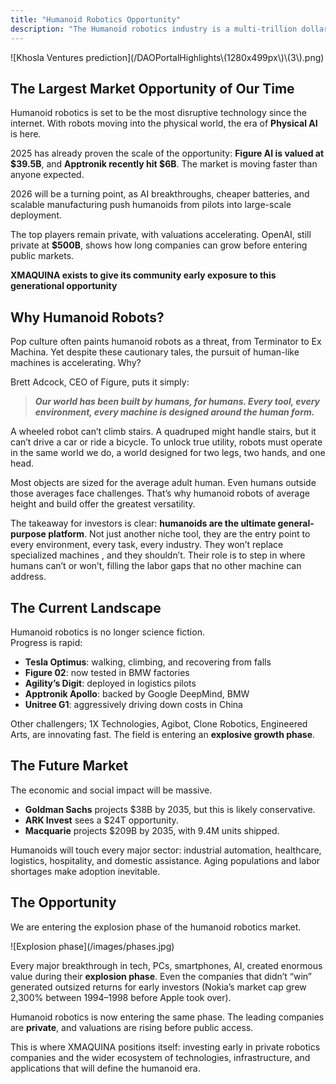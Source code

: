 ```yaml
---
title: "Humanoid Robotics Opportunity"
description: "The Humanoid robotics industry is a multi-trillion dollar opportunity in the making. "
---
```


<Frame>
  ![Khosla Ventures prediction](/DAOPortalHighlights\(1280x499px\)\(3\).png)
</Frame>

## The Largest Market Opportunity of Our Time

Humanoid robotics is set to be the most disruptive technology since the internet. With robots moving into the physical world, the era of **Physical AI** is here.

2025 has already proven the scale of the opportunity: **Figure AI is valued at \$39.5B**, and **Apptronik recently hit \$6B**. The market is moving faster than anyone expected.

2026 will be a turning point, as AI breakthroughs, cheaper batteries, and scalable manufacturing push humanoids from pilots into large-scale deployment.

The top players remain private, with valuations accelerating. OpenAI, still private at **\$500B**, shows how long companies can grow before entering public markets.

**XMAQUINA exists to give its community early exposure to this generational opportunity**

## Why Humanoid Robots?

Pop culture often paints humanoid robots as a threat, from Terminator to Ex Machina. Yet despite these cautionary tales, the pursuit of human-like machines is accelerating. Why?

Brett Adcock, CEO of Figure, puts it simply:

> **_Our world has been built by humans, for humans. Every tool, every environment, every machine is designed around the human form._**

A wheeled robot can’t climb stairs. A quadruped might handle stairs, but it can’t drive a car or ride a bicycle. To unlock true utility, robots must operate in the same world we do, a world designed for two legs, two hands, and one head.

Most objects are sized for the average adult human. Even humans outside those averages face challenges. That’s why humanoid robots of average height and build offer the greatest versatility.

The takeaway for investors is clear: **humanoids are the ultimate general-purpose platform**. Not just another niche tool, they are the entry point to every environment, every task, every industry. They won’t replace specialized machines , and they shouldn’t. Their role is to step in where humans can’t or won’t, filling the labor gaps that no other machine can address.

## The Current Landscape

Humanoid robotics is no longer science fiction. \
Progress is rapid:

- **Tesla Optimus**: walking, climbing, and recovering from falls
- **Figure 02**: now tested in BMW factories
- **Agility’s Digit**: deployed in logistics pilots
- **Apptronik Apollo**: backed by Google DeepMind, BMW
- **Unitree G1**: aggressively driving down costs in China

Other challengers; 1X Technologies, Agibot, Clone Robotics, Engineered Arts, are innovating fast. The field is entering an **explosive growth phase**.

## The Future Market

The economic and social impact will be massive.

- **Goldman Sachs** projects \$38B by 2035, but this is likely conservative.
- **ARK Invest** sees a \$24T opportunity.
- **Macquarie** projects \$209B by 2035, with 9.4M units shipped.

Humanoids will touch every major sector: industrial automation, healthcare, logistics, hospitality, and domestic assistance. Aging populations and labor shortages make adoption inevitable.

## The Opportunity

We are entering the explosion phase of the humanoid robotics market.

<Frame>
  ![Explosion phase](/images/phases.jpg)
</Frame>

Every major breakthrough in tech, PCs, smartphones, AI, created enormous value during their **explosion phase**. Even the companies that didn’t “win” generated outsized returns for early investors (Nokia’s market cap grew 2,300% between 1994–1998 before Apple took over).

Humanoid robotics is now entering the same phase. The leading companies are **private**, and valuations are rising before public access.

This is where XMAQUINA positions itself: investing early in private robotics companies and the wider ecosystem of technologies, infrastructure, and applications that will define the humanoid era.
